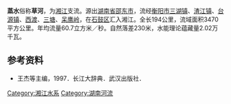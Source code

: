 '''蒸水'''俗称'''草河'''，为[[湘江|湘江]]支流。源出[[湖南省|湖南省]][[邵东市|邵东市]]，流经[[衡阳市|衡阳市]][[三湖镇_(衡阳县)|三湖镇]]、[[渣江镇|渣江镇]]、[[台源镇|台源镇]]、[[西渡|西渡]]、[[三塘|三塘]]、[[呆鹰岭|呆鹰岭]]，在[[石鼓区|石鼓区]]汇入湘江。全长194公里，流域面积3470平方公里。年均流量60.7立方米／秒。自然落差230米，水能理论蕴藏量2.02万千瓦。

==参考资料==
*王杰等主编，1997．长江大辞典．武汉出版社．

{{湘江水系}}

{{coord|26.929355|N|112.57859|E|format=dms|region:CN_type:river|display=title}}

[[Category:湘江水系|Category:湘江水系]]
[[Category:湖南河流|Category:湖南河流]]